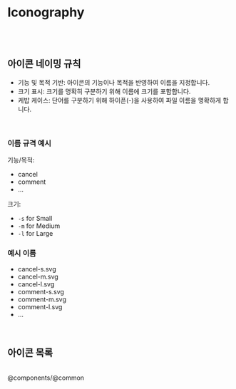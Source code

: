 
<Meta title="Foundation/Iconography" />

# Iconography

<br />
<br />

## 아이콘 네이밍 규칙

- 기능 및 목적 기반: 아이콘의 기능이나 목적을 반영하여 이름을 지정합니다.
- 크기 표시: 크기를 명확히 구분하기 위해 이름에 크기를 포함합니다.
- 케밥 케이스: 단어를 구분하기 위해 하이픈(-)을 사용하여 파일 이름을 명확하게 합니다.

<br />

### 이름 규격 예시

기능/목적:

- cancel
- comment
- ...

크기:

- `-s` for Small
- `-m` for Medium
- `-l` for Large

### 예시 이름

- cancel-s.svg
- cancel-m.svg
- cancel-l.svg
- comment-s.svg
- comment-m.svg
- comment-l.svg
- ...

<br />

## 아이콘 목록

<br />

<IconGallery>
	<IconItem name="arrow-down-m.svg">
		<Icon name="arrow_down_m" />
	</IconItem>
	<IconItem name="arrow-left-l.svg">
		<Icon name="arrow_left_l" />
	</IconItem>
	<IconItem name="arrow_up_m.svg">
		<Icon name="arrow_up_m" />
	</IconItem>
	<IconItem name="badge-error-s.svg">
		<Icon name="badge_error_s" />
	</IconItem>
	<IconItem name="bus-m.svg">
		<Icon name="bus_m" />
	</IconItem>
	<IconItem name="bus-s.svg">
		<Icon name="bus_s" />
	</IconItem>
	<IconItem name="cancel-l.svg">
		<Icon name="cancel_l" />
	</IconItem>
	<IconItem name="comment-m.svg">
		<Icon name="comment_m" />
	</IconItem>
	<IconItem name="comment-s.svg">
		<Icon name="comment_s" />
	</IconItem>
	<IconItem name="community-m.svg">
		<Icon name="community_m" />
	</IconItem>
	<IconItem name="lock-s.svg">
		<Icon name="lock_s" />
	</IconItem>
	<IconItem name="reply-m.svg">
		<Icon name="reply_m" />
	</IconItem>
	<IconItem name="search-l.svg">
		<Icon name="search_l" />
	</IconItem>
	<IconItem name="search-m.svg">
		<Icon name="search_m" />
	</IconItem>
	<IconItem name="send-40.svg">
		<Icon name="send_40" />
	</IconItem>
	<IconItem name="shuttle-bus-m.svg">
		<Icon name="shuttle_bus_m" />
	</IconItem>
	<IconItem name="time-s.svg">
		<Icon name="time_s" />
	</IconItem>
	<IconItem name="txt-cancel-s.svg">
		<Icon name="txt_cancel_s" />
	</IconItem>
	<IconItem name="view-s.svg">
		<Icon name="view_s" />
	</IconItem>
	<IconItem name="writing-m.svg">
		<Icon name="writing_m" />
	</IconItem>
</IconGallery>
@components/@common
